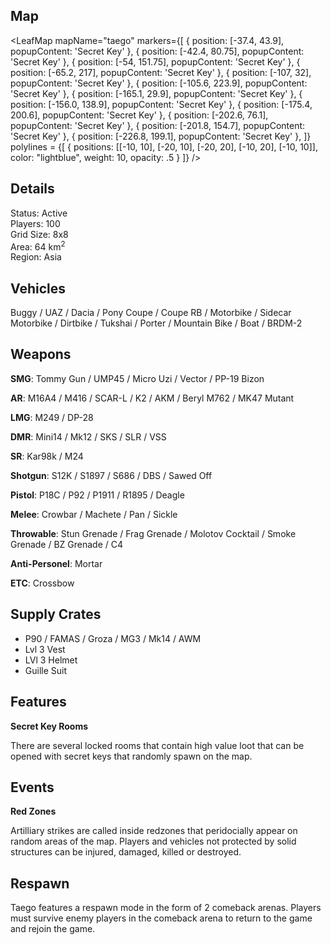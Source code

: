 
## Map

<MapBox name="Taego"/>

<LeafMap 
mapName="taego"
markers={[
    { position: [-37.4, 43.9], popupContent: 'Secret Key' },
    { position: [-42.4, 80.75], popupContent: 'Secret Key' },
    { position: [-54, 151.75], popupContent: 'Secret Key' },
    { position: [-65.2, 217], popupContent: 'Secret Key' },
    { position: [-107, 32], popupContent: 'Secret Key' },
    { position: [-105.6, 223.9], popupContent: 'Secret Key' },
    { position: [-165.1, 29.9], popupContent: 'Secret Key' },
    { position: [-156.0, 138.9], popupContent: 'Secret Key' },
    { position: [-175.4, 200.6], popupContent: 'Secret Key' },
    { position: [-202.6, 76.1], popupContent: 'Secret Key' },
    { position: [-201.8, 154.7], popupContent: 'Secret Key' },
    { position: [-226.8, 199.1], popupContent: 'Secret Key' },
  ]} 
polylines = {[ 
  { positions: [[-10, 10], [-20, 10], [-20, 20], [-10, 20], [-10, 10]], 
    color: "lightblue", 
    weight: 10,
    opacity: .5
  }
]}
/>

## Details

Status: Active  
Players: 100  
Grid Size: 8x8  
Area: 64 km<sup>2</sup>    
Region: Asia  

## Vehicles

Buggy / UAZ / Dacia / Pony Coupe / Coupe RB / Motorbike / Sidecar Motorbike / Dirtbike / Tukshai / Porter / Mountain Bike / Boat / BRDM-2  

## Weapons

**SMG**: Tommy Gun / UMP45 / Micro Uzi / Vector / PP-19 Bizon  

**AR**: M16A4 / M416 / SCAR-L / K2 / AKM / Beryl M762 / MK47 Mutant   

**LMG**: M249 / DP-28  

**DMR**: Mini14 / Mk12 / SKS / SLR / VSS  

**SR**: Kar98k / M24

**Shotgun**: S12K / S1897 / S686 / DBS / Sawed Off  

**Pistol**: P18C / P92 / P1911 / R1895 / Deagle  

**Melee**: Crowbar / Machete / Pan / Sickle  

**Throwable**: Stun Grenade / Frag Grenade / Molotov Cocktail / Smoke Grenade / BZ Grenade / C4  

**Anti-Personel**: Mortar   

**ETC**: Crossbow  

## Supply Crates

- P90 / FAMAS / Groza / MG3 / Mk14 / AWM
- Lvl 3 Vest
- LVl 3 Helmet
- Guille Suit 

## Features

**Secret Key Rooms**  

There are several locked rooms that contain high value loot that can be opened with secret keys that randomly spawn on the map.  

## Events

**Red Zones**

Artilliary strikes are called inside redzones that peridocially appear on random areas of the map. Players and vehicles not protected by solid structures can be injured, damaged, killed or destroyed. 

## Respawn

Taego features a respawn mode in the form of 2 comeback arenas. Players must survive enemy players in the comeback arena to return to the game and rejoin the game.  